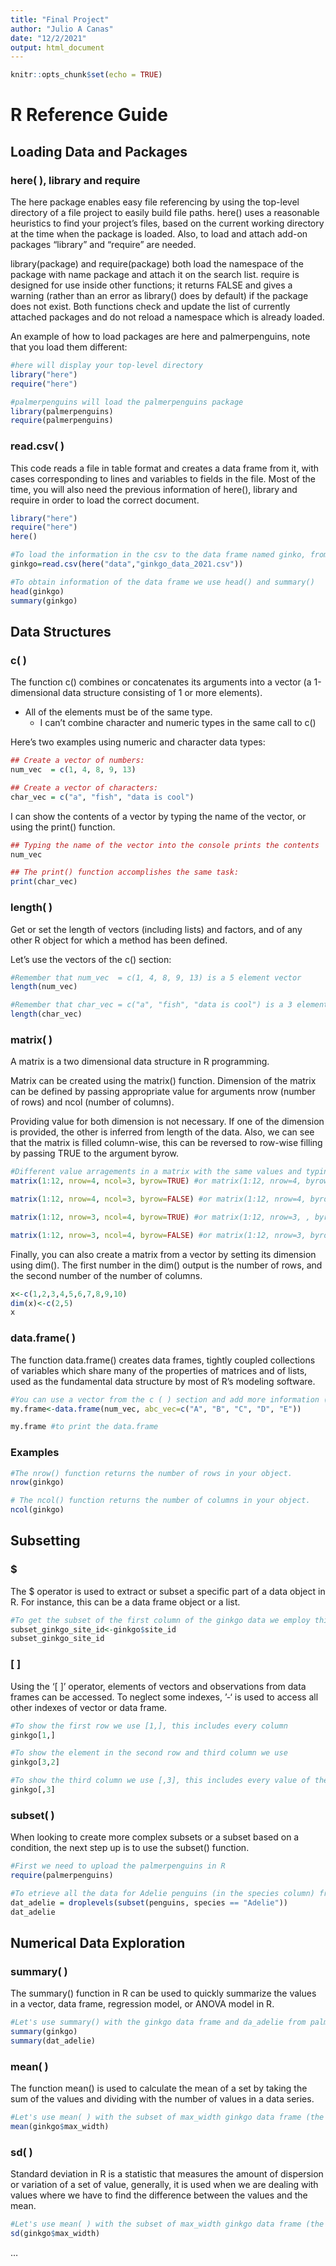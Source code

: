 ```yaml
---
title: "Final Project"
author: "Julio A Canas"
date: "12/2/2021"
output: html_document
---
```


```r
knitr::opts_chunk$set(echo = TRUE)
```

# R Reference Guide {.tabset .tabset-pills}


## Loading Data and Packages

### here( ), library and require

The here package enables easy file referencing by using the top-level directory of a file project to easily build file paths. here() uses a reasonable heuristics to find your project's files, based on the current working directory at the time when the package is loaded. Also, to load and attach add-on packages "library" and "require" are needed. 

library(package) and require(package) both load the namespace of the package with name package and attach it on the search list. require is designed for use inside other functions; it returns FALSE and gives a warning (rather than an error as library() does by default) if the package does not exist. Both functions check and update the list of currently attached packages and do not reload a namespace which is already loaded.

An example of how to load packages are here and palmerpenguins, note that you load them different:
```r
#here will display your top-level directory
library("here")
require("here")

#palmerpenguins will load the palmerpenguins package
library(palmerpenguins)
require(palmerpenguins)

```

### read.csv( )

This code reads a file in table format and creates a data frame from it, with cases corresponding to lines and variables to fields in the file. Most of the time, you will also need the previous information of here(), library and require in order to load the correct document.

```r
library("here")
require("here")
here()

#To load the information in the csv to the data frame named ginko, from the top-level directory
ginkgo=read.csv(here("data","ginkgo_data_2021.csv"))

#To obtain information of the data frame we use head() and summary()
head(ginkgo)
summary(ginkgo)
```

## Data Structures

### c( )
The function c() combines or concatenates its arguments into a vector (a 1-dimensional data structure consisting of 1 or more elements).

* All of the elements must be of the same type.
  * I can’t combine character and numeric types in the same call to c()

Here’s two examples using numeric and character data types:
```r
## Create a vector of numbers:
num_vec  = c(1, 4, 8, 9, 13)

## Create a vector of characters:
char_vec = c("a", "fish", "data is cool")
```

I can show the contents of a vector by typing the name of the vector, or using the print() function.
```r
## Typing the name of the vector into the console prints the contents
num_vec
```

```r
## The print() function accomplishes the same task:
print(char_vec)
```

### length( )

Get or set the length of vectors (including lists) and factors, and of any other R object for which a method has been defined.

Let's use the vectors of the c() section:
```r
#Remember that num_vec  = c(1, 4, 8, 9, 13) is a 5 element vector
length(num_vec)

#Remember that char_vec = c("a", "fish", "data is cool") is a 3 element vector
length(char_vec)
```

### matrix( )

A matrix is a two dimensional data structure in R programming. 

Matrix can be created using the matrix() function. Dimension of the matrix can be defined by passing appropriate value for arguments nrow (number of rows) and ncol (number of columns).

Providing value for both dimension is not necessary. If one of the dimension is provided, the other is inferred from length of the data. Also, we can see that the matrix is filled column-wise, this can be reversed to row-wise filling by passing TRUE to the argument byrow.

```r
#Different value arragements in a matrix with the same values and typing
matrix(1:12, nrow=4, ncol=3, byrow=TRUE) #or matrix(1:12, nrow=4, byrow=TRUE)

matrix(1:12, nrow=4, ncol=3, byrow=FALSE) #or matrix(1:12, nrow=4, byrow=FALSE)

matrix(1:12, nrow=3, ncol=4, byrow=TRUE) #or matrix(1:12, nrow=3, , byrow=TRUE)

matrix(1:12, nrow=3, ncol=4, byrow=FALSE) #or matrix(1:12, nrow=3, byrow=FALSE)
```

Finally, you can also create a matrix from a vector by setting its dimension using dim(). The first number in the dim() output is the number of rows, and the second number of the number of columns.
```r
x<-c(1,2,3,4,5,6,7,8,9,10)
dim(x)<-c(2,5)
x
```


### data.frame( )

The function data.frame() creates data frames, tightly coupled collections of variables which share many of the properties of matrices and of lists, used as the fundamental data structure by most of R's modeling software.

```r
#You can use a vector from the c ( ) section and add more information (as long as there are vectors with the same amount of elements as the one used or you will have an error)
my.frame<-data.frame(num_vec, abc_vec=c("A", "B", "C", "D", "E"))

my.frame #to print the data.frame
```

### Examples

```r
#The nrow() function returns the number of rows in your object.
nrow(ginkgo)

# The ncol() function returns the number of columns in your object.
ncol(ginkgo)

```

## Subsetting

### $

The $ operator is used to extract or subset a specific part of a data object in R. For instance, this can be a data frame object or a list.

```r
#To get the subset of the first column of the ginkgo data we employ this code
subset_ginkgo_site_id<-ginkgo$site_id
subset_ginkgo_site_id
```

### [ ]

Using the ‘[ ]’ operator, elements of vectors and observations from data frames can be accessed. To neglect some indexes, ‘-‘ is used to access all other indexes of vector or data frame. 

```r
#To show the first row we use [1,], this includes every column
ginkgo[1,]

#To show the element in the second row and third column we use
ginkgo[3,2]

#To show the third column we use [,3], this includes every value of the 756 rows in total
ginkgo[,3]
```

### subset( )

When looking to create more complex subsets or a subset based on a condition, the next step up is to use the subset() function.

```r
#First we need to upload the palmerpenguins in R
require(palmerpenguins)

#To etrieve all the data for Adelie penguins (in the species column) from the peuguins dataset we use
dat_adelie = droplevels(subset(penguins, species == "Adelie"))
dat_adelie
```

## Numerical Data Exploration

### summary( )

The summary() function in R can be used to quickly summarize the values in a vector, data frame, regression model, or ANOVA model in R.

```r
#Let's use summary() with the ginkgo data frame and da_adelie from palmerpenguins csv
summary(ginkgo)
summary(dat_adelie)
```

### mean( )

The function mean() is used to calculate the mean of a set by taking the sum of the values and dividing with the number of values in a data series.

```r
#Let's use mean( ) with the subset of max_width ginkgo data frame (the function only works with numerical data)
mean(ginkgo$max_width)
```

### sd( )

Standard deviation in R is a statistic that measures the amount of dispersion or variation of a set of value, generally, it is used when we are dealing with values where we have to find the difference between the values and the mean.

```r
#Let's use mean( ) with the subset of max_width ginkgo data frame (the function only works with numerical data)
sd(ginkgo$max_width)
```


...